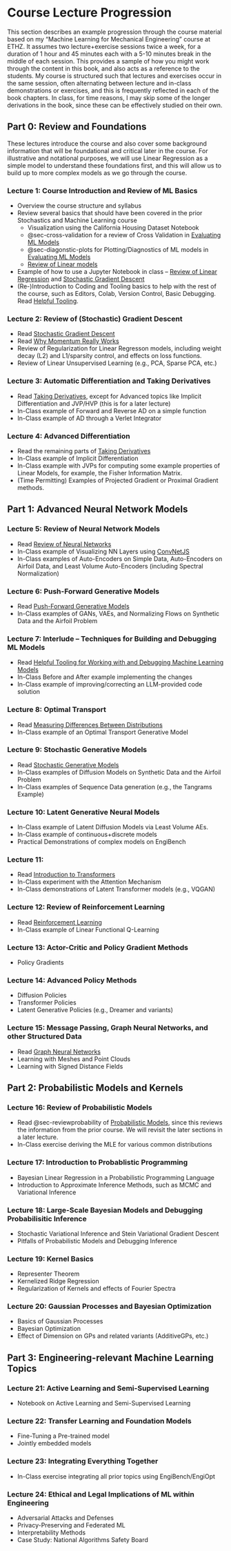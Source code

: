 # Course Lecture Progression

This section describes an example progression through the course material based on my "Machine Learning for Mechanical Engineering" course at ETHZ. It assumes two lecture+exercise sessions twice a week, for a duration of 1 hour and 45 minutes each with a 5-10 minutes break in the middle of each session. This provides a sample of how you might work through the content in this book, and also acts as a reference to the students. My course is structured such that lectures and exercises occur in the same session, often alternating between lecture and in-class demonstrations or exercises, and this is frequently reflected in each of the book chapters. In class, for time reasons, I may skip some of the longer derivations in the book, since these can be effectively studied on their own.

## Part 0: Review and Foundations
These lectures introduce the course and also cover some background information that will be foundational and critical later in the course. For illustrative and notational purposes, we will use Linear Regression as a simple model to understand these foundations first, and this will allow us to build up to more complex models as we go through the course.

### Lecture 1: Course Introduction and Review of ML Basics
- Overview the course structure and syllabus
- Review several basics that should have been covered in the prior Stochastics and Machine Learning course
    - Visualization using the California Housing Dataset Notebook
    - @sec-cross-validation for a review of Cross Validation in [Evaluating ML Models](../part1/evaluating_models.qmd)
    - @sec-diagonstic-plots for Plotting/Diagnostics of ML models in [Evaluating ML Models](../part1/evaluating_models.qmd)
    - [Review of Linear models](../part2/review_linear_models.qmd)
- Example of how to use a Jupyter Notebook in class -- [Review of Linear Regression](../part2/review_linear_models.qmd) and [Stochastic Gradient Descent](../part1/gradient_descent.qmd)
- (Re-)Introduction to Coding and Tooling basics to help with the rest of the course, such as Editors, Colab, Version Control, Basic Debugging. Read [Helpful Tooling](../appendices/helpful_tooling.qmd).

### Lecture 2: Review of (Stochastic) Gradient Descent
- Read [Stochastic Gradient Descent](../part1/gradient_descent.qmd)
- Read [Why Momentum Really Works](https://distill.pub/2017/momentum/)
- Review of Regularization for Linear Regresson models, including weight decay (L2) and L1/sparsity control, and effects on loss functions.
- Review of Linear Unsupervised Learning (e.g., PCA, Sparse PCA, etc.)

### Lecture 3: Automatic Differentiation and Taking Derivatives
- Read [Taking Derivatives](../part1/taking_derivatives.qmd), except for Advanced topics like Implicit Differentiation and JVP/HVP (this is for a later lecture)
- In-Class example of Forward and Reverse AD on a simple function
- In-Class example of AD through a Verlet Integrator

### Lecture 4: Advanced Differentiation
- Read the remaining parts of [Taking Derivatives](../part1/taking_derivatives.qmd) 
- In-Class example of Implicit Differentiation
- In-Class example with JVPs for computing some example properties of Linear Models, for example, the Fisher Information Matrix.
- (Time Permitting) Examples of Projected Gradient or Proximal Gradient methods.

## Part 1: Advanced Neural Network Models

### Lecture 5: Review of Neural Network Models
- Read [Review of Neural Networks](../part2/review_NNs.qmd)
- In-Class example of Visualizing NN Layers using [ConvNetJS](https://cs.stanford.edu/people/karpathy/convnetjs/demo/classify2d.html)
- In-Class examples of Auto-Encoders on Simple Data, Auto-Encoders on Airfoil Data, and Least Volume Auto-Encoders (including Spectral Normalization)

### Lecture 6: Push-Forward Generative Models
- Read [Push-Forward Generative Models](../part2/generative_models_pushforward.qmd)
- In-Class examples of GANs, VAEs, and Normalizing Flows on Synthetic Data and the Airfoil Problem

### Lecture 7: Interlude -- Techniques for Building and Debugging ML Models
- Read [Helpful Tooling for Working with and Debugging Machine Learning Models](../appendices/helpful_tooling.qmd)
- In-Class Before and After example implementing the changes
- In-Class example of improving/correcting an LLM-provided code solution

### Lecture 8: Optimal Transport
- Read [Measuring Differences Between Distributions](../part1/measuring_distributions.qmd)
- In-Class example of an Optimal Transport Generative Model

### Lecture 9: Stochastic Generative Models
- Read [Stochastic Generative Models](../part2/generative_models_stochastic.qmd)
- In-Class examples of Diffusion Models on Synthetic Data and the Airfoil Problem
- In-Class examples of Sequence Data generation (e.g., the Tangrams Example)

### Lecture 10: Latent Generative Neural Models
- In-Class example of Latent Diffusion Models via Least Volume AEs.
- In-Class example of continuous+discrete models
- Practical Demonstrations of complex models on EngiBench

### Lecture 11:
- Read [Introduction to Transformers](../part2/transformers.qmd)
- In-Class experiment with the Attention Mechanism
- In-Class demonstrations of Latent Transformer models (e.g., VQGAN)

### Lecture 12: Review of Reinforcement Learning
- Read [Reinforcement Learning](../part2/reinforcement_learning.qmd)
- In-Class example of Linear Functional Q-Learning

### Lecture 13: Actor-Critic and Policy Gradient Methods
- Policy Gradients

### Lecture 14: Advanced Policy Methods
- Diffusion Policies
- Transformer Policies
- Latent Generative Policies (e.g., Dreamer and variants)

### Lecture 15: Message Passing, Graph Neural Networks, and other Structured Data
- Read [Graph Neural Networks](../part2/graph_neural_networks.qmd)
- Learning with Meshes and Point Clouds
- Learning with Signed Distance Fields

## Part 2: Probabilistic Models and Kernels

### Lecture 16: Review of Probabilistic Models
- Read @sec-reviewprobability of [Probabilistic Models](../part2/probabilistic_models.qmd), since this reviews the information from the prior course. We will revisit the later sections in a later lecture.
- In-Class exercise deriving the MLE for various common distributions

### Lecture 17: Introduction to Probablistic Programming
- Bayesian Linear Regression in a Probabilistic Programming Language
- Introduction to Approximate Inference Methods, such as MCMC and Variational Inference

### Lecture 18: Large-Scale Bayesian Models and Debugging Probabilisitic Inference
- Stochastic Variational Inference and Stein Variational Gradient Descent
- Pitfalls of Probabilistic Models and Debugging Inference

### Lecture 19: Kernel Basics
- Representer Theorem
- Kernelized Ridge Regression
- Regularization of Kernels and effects of Fourier Spectra

### Lecture 20: Gaussian Processes and Bayesian Optimization
- Basics of Gaussian Processes
- Bayesian Optimization
- Effect of Dimension on GPs and related variants (AdditiveGPs, etc.)

## Part 3: Engineering-relevant Machine Learning Topics

### Lecture 21: Active Learning and Semi-Supervised Learning
- Notebook on Active Learning and Semi-Supervised Learning

### Lecture 22: Transfer Learning and Foundation Models
- Fine-Tuning a Pre-trained model
- Jointly embedded models

### Lecture 23: Integrating Everything Together
- In-Class exercise integrating all prior topics using EngiBench/EngiOpt

### Lecture 24: Ethical and Legal Implications of ML within Engineering 
- Adversarial Attacks and Defenses
- Privacy-Preserving and Federated ML
- Interpretability Methods
- Case Study: National Algorithms Safety Board
